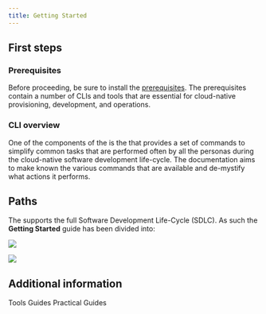 ```yaml
---
title: Getting Started
---
```



## First steps

### Prerequisites

Before proceeding, be sure to install the [<Globals name="shortName" /> prerequisites](./prereqs). The prerequisites
contain a number of CLIs and tools that are essential for cloud-native provisioning, development, and operations.

### CLI overview

One of the components of the <Globals name="shortName" /> is the [<Globals name="igccli" />](./cli) that provides a set 
of commands to simplify common tasks that are performed often by all the personas during the cloud-native software
development life-cycle. The [<Globals name="igccli" />](./cli) documentation aims to make known the various commands
that are available and de-mystify what actions it performs.

## Paths

The <Globals name="longName" /> supports the full Software Development Life-Cycle (SDLC). As such the **Getting Started** guide 
has been divided into:

<Row>
<Column colLg={4} colMd={4} noGutterMdLeft>
<ArticleCard
    color="dark"
    title="Day 0 (System Admins)"
    subTitle={"Creating the environment using " + Globals.get('longName')}
    href="/getting-started-day-0"
    >

![](./images/sysadmins2.jpg)

</ArticleCard>
</Column>
<Column colLg={4} colMd={4} noGutterMdLeft>
<ArticleCard
    color="dark"
    title="Day 1 (Developer)"
    subTitle={"Get started developing applications with " + Globals.get('longName')}
    href="/getting-started-day-1"
    >

![](./images/code.jpg)

</ArticleCard>
</Column>
</Row>

## Additional information

<AnchorLinks>
  <AnchorLink to="/guides/overview">Tools Guides</AnchorLink>
  <AnchorLink to="/practical/overview">Practical Guides</AnchorLink>
</AnchorLinks>

